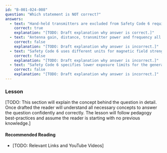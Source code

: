 ```yaml
---
id: "B-001-024-008"
question: "Which statement is NOT correct?"
answers:
  - text: "Hand-held transmitters are excluded from Safety Code 6 requirements"
    correct: true
    explanation: "[TODO: Draft explanation why answer is correct.]"
  - text: "Antenna gain, distance, transmitter power and frequency all influence exposure to radio energy"
    correct: false
    explanation: "[TODO: Draft explanation why answer is incorrect.]"
  - text: "Safety Code 6 uses different units for magnetic field strength and electric field strength"
    correct: false
    explanation: "[TODO: Draft explanation why answer is incorrect.]"
  - text: "Safety Code 6 specifies lower exposure limits for the general public in uncontrolled areas than for controlled areas"
    correct: false
    explanation: "[TODO: Draft explanation why answer is incorrect.]"
---
```


### Lesson

[TODO: This section will explain the concept behind the question in detail. Once drafted the reader will understand all necessary concepts to answer the question confidently and correctly. The lesson will follow pedagogy best-practices and assume the reader is starting with no previous knowledge.]

#### Recommended Reading

- [TODO: Relevant Links and YouTube Videos]
